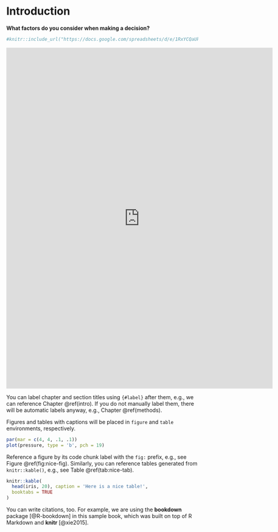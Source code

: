 # Introduction {#intro}


**What factors do you consider when making a decision?**

```r
#knitr::include_url("https://docs.google.com/spreadsheets/d/e/1RxYCQaUkklkHyiAMPvktNsR5QhG7XhFtOBHZGn2-RIU/pubhtml?gid=665289068&amp")
```

<iframe src="https://docs.google.com/spreadsheets/d/1RxYCQaUkklkHyiAMPvktNsR5QhG7XhFtOBHZGn2-RIU/htmlembed/sheet?gid=665289068&range=B2:20" width="700" height="895" frameborder="0" marginheight="0" marginwidth="0"> </iframe>




You can label chapter and section titles using `{#label}` after them, e.g., we can reference Chapter \@ref(intro). If you do not manually label them, there will be automatic labels anyway, e.g., Chapter \@ref(methods).

Figures and tables with captions will be placed in `figure` and `table` environments, respectively.

```r
par(mar = c(4, 4, .1, .1))
plot(pressure, type = 'b', pch = 19)
```

Reference a figure by its code chunk label with the `fig:` prefix, e.g., see Figure \@ref(fig:nice-fig). Similarly, you can reference tables generated from `knitr::kable()`, e.g., see Table \@ref(tab:nice-tab).

```r
knitr::kable(
  head(iris, 20), caption = 'Here is a nice table!',
  booktabs = TRUE
)
```

You can write citations, too. For example, we are using the **bookdown** package [@R-bookdown] in this sample book, which was built on top of R Markdown and **knitr** [@xie2015].
